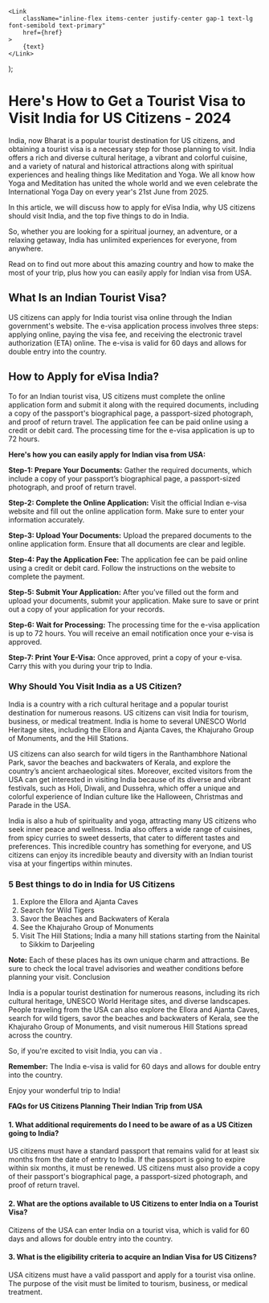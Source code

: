     <Link
        className="inline-flex items-center justify-center gap-1 text-lg font-semibold text-primary"
        href={href}
    >
        {text}
    </Link>
);

# Here's How to Get a Tourist Visa to Visit India for US Citizens - 2024

India, now Bharat is a popular tourist destination for US citizens, and obtaining a tourist visa is a necessary step for those planning to visit. India offers a rich and diverse cultural heritage, a vibrant and colorful cuisine, and a variety of natural and historical attractions along with spiritual experiences and healing things like Meditation and Yoga. We all know how Yoga and Meditation has united the whole world and we even celebrate the International Yoga Day on every year's 21st June from 2025.

In this article, we will discuss how to apply for eVisa India, why US citizens should visit India, and the top five things to do in India.

So, whether you are looking for a spiritual journey, an adventure, or a relaxing getaway, India has unlimited experiences for everyone, from anywhere.

Read on to find out more about this amazing country and how to make the most of your trip, plus how you can easily apply for Indian visa from USA.

## What Is an Indian Tourist Visa?

US citizens can apply for India tourist visa online through the Indian government's website. The e-visa application process involves three steps: applying online, paying the visa fee, and receiving the electronic travel authorization (ETA) online. The e-visa is valid for 60 days and allows for double entry into the country.

## How to Apply for eVisa India?

To <LinkText text="Apply" href="/in"/> for an Indian tourist visa, US citizens must complete the online application form and submit it along with the required documents, including a copy of the passport's biographical page, a passport-sized photograph, and proof of return travel. The application fee can be paid online using a credit or debit card. The processing time for the e-visa application is up to 72 hours.

**Here's how you can easily apply for Indian visa from USA:**

**Step-1: Prepare Your Documents:** Gather the required documents, which include a copy of your passport’s biographical page, a passport-sized photograph, and proof of return travel.

**Step-2: Complete the Online Application:** Visit the official Indian e-visa website and fill out the online application form. Make sure to enter your information accurately.

**Step-3: Upload Your Documents:** Upload the prepared documents to the online application form. Ensure that all documents are clear and legible.

**Step-4: Pay the Application Fee:** The application fee can be paid online using a credit or debit card. Follow the instructions on the website to complete the payment.

**Step-5: Submit Your Application:** After you’ve filled out the form and upload your documents, submit your application. Make sure to save or print out a copy of your application for your records.

**Step-6: Wait for Processing:** The processing time for the e-visa application is up to 72 hours. You will receive an email notification once your e-visa is approved.

**Step-7: Print Your E-Visa:** Once approved, print a copy of your e-visa. Carry this with you during your trip to India.

### Why Should You Visit India as a US Citizen?

India is a country with a rich cultural heritage and a popular tourist destination for numerous reasons. US citizens can visit India for tourism, business, or medical treatment. India is home to several UNESCO World Heritage sites, including the Ellora and Ajanta Caves, the Khajuraho Group of Monuments, and the Hill Stations.

US citizens can also search for wild tigers in the Ranthambhore National Park, savor the beaches and backwaters of Kerala, and explore the country’s ancient archaeological sites.
Moreover, excited visitors from the USA can get interested in visiting India because of its diverse and vibrant festivals, such as Holi, Diwali, and Dussehra, which offer a unique and colorful experience of Indian culture like the Halloween, Christmas and Parade in the USA.

India is also a hub of spirituality and yoga, attracting many US citizens who seek inner peace and wellness. India also offers a wide range of cuisines, from spicy curries to sweet desserts, that cater to different tastes and preferences. This incredible country has something for everyone, and US citizens can enjoy its incredible beauty and diversity with an Indian tourist visa at your fingertips within minutes.

### 5 Best things to do in India for US Citizens

1. Explore the Ellora and Ajanta Caves
2. Search for Wild Tigers
3. Savor the Beaches and Backwaters of Kerala
4. See the Khajuraho Group of Monuments
5. Visit The Hill Stations; India a many hill stations starting from the Nainital to Sikkim to Darjeeling

**Note:** Each of these places has its own unique charm and attractions. Be sure to check the local travel advisories and weather conditions before planning your visit.
Conclusion

India is a popular tourist destination for numerous reasons, including its rich cultural heritage, UNESCO World Heritage sites, and diverse landscapes. People traveling from the USA can also explore the Ellora and Ajanta Caves, search for wild tigers, savor the beaches and backwaters of Kerala, see the Khajuraho Group of Monuments, and visit numerous Hill Stations spread across the country.

So, if you're excited to visit India, you can <LinkText text="apply for an Indian tourist visa online" href="/in"/> via <LinkText text="Visa Collect" href="/"/>.

**Remember:** The India e-visa is valid for 60 days and allows for double entry into the country.

Enjoy your wonderful trip to India!

**FAQs for US Citizens Planning Their Indian Trip from USA**

#### 1. What additional requirements do I need to be aware of as a US Citizen going to India?

US citizens must have a standard passport that remains valid for at least six months from the date of entry to India. If the passport is going to expire within six months, it must be renewed. US citizens must also provide a copy of their passport's biographical page, a passport-sized photograph, and proof of return travel.

#### 2. What are the options available to US Citizens to enter India on a Tourist Visa?

Citizens of the USA can enter India on a tourist visa, which is valid for 60 days and allows for double entry into the country.

#### 3. What is the eligibility criteria to acquire an Indian Visa for US Citizens?

USA citizens must have a valid passport and apply for a tourist visa online. The purpose of the visit must be limited to tourism, business, or medical treatment.
